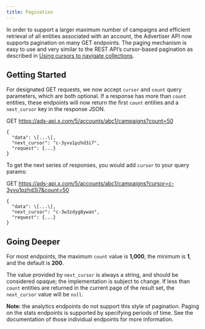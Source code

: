 ```yaml
---
title: Pagination
---
```


In order to support a larger maximum number of campaigns and efficient retrieval of all entities associated with an account, the Advertiser API now supports pagination on many GET endpoints. The paging mechanism is easy to use and very similar to the REST API’s cursor-based pagination as described in [Using cursors to navigate collections](https://developer.x.com/en/docs/x-api/v1/pagination).

## Getting Started

For designated GET requests, we now accept `cursor` and `count` query parameters, which are both optional. If a response has more than `count` entities, these endpoints will now return the first `count` entities and a `next_cursor` key in the response JSON.

GET https://ads-api.x.com/5/accounts/abc1/campaigns?count=50
```
{
  "data": \[...\],
  "next_cursor": "c-3yvu1pzhd3i7",
  "request": {...}
}
```
To get the next series of responses, you would add `cursor` to your query params:

GET https://ads-api.x.com/5/accounts/abc1/campaigns?cursor=c-3yvu1pzhd3i7&count=50
```
{
  "data": \[...\],
  "next_cursor": "c-3w3zdyg8ywan",
  "request": {...}
}
```
## Going Deeper

For most endpoints, the maximum `count` value is **1,000**, the minimum is **1**, and the default is **200**.

The value provided by `next_cursor` is always a string, and should be considered opaque; the implementation is subject to change. If less than `count` entities are returned in the current page of the result set, the `next_cursor` value will be `null`.

**Note:** the analytics endpoints do not support this style of pagination. Paging on the stats endpoints is supported by specifying periods of time. See the documentation of those individual endpoints for more information.
